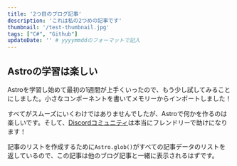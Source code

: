 ```yaml
---
title: '2つ目のブログ記事'
description: 'これは私の2つめの記事です'
thumbnail: '/test-thumbnail.jpg'
tags: ["C#", "Github"]
updateDate: '' # yyyymmddのフォーマットで記入
---
```


## Astroの学習は楽しい

Astroを学習し始めて最初の1週間が上手くいったので、もう少し試してみることにしました。小さなコンポーネントを書いてメモリーからインポートしました！

すべてがスムーズにいくわけではありませんでしたが、Astroで何かを作るのは楽しいです。そして、[Discordコミュニティ](https://astro.build/chat)は本当にフレンドリーで助けになります！

記事のリストを作成するために`Astro.glob()`がすべての記事データのリストを返しているので、この記事は他のブログ記事と一緒に表示されるはずです。